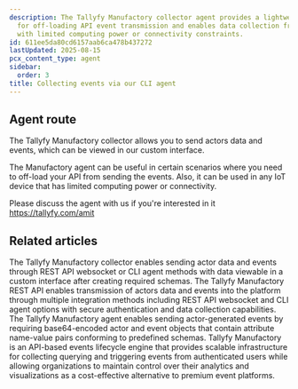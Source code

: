 ```yaml
---
description: The Tallyfy Manufactory collector agent provides a lightweight solution
  for off-loading API event transmission and enables data collection from IoT devices
  with limited computing power or connectivity constraints.
id: 611ee5da80cd6157aab6ca478b437272
lastUpdated: 2025-08-15
pcx_content_type: agent
sidebar:
  order: 3
title: Collecting events via our CLI agent
---
```


## Agent route

The Tallyfy Manufactory collector allows you to send actors data and events, which can be viewed in our custom interface.

The Manufactory agent can be useful in certain scenarios where you need to off-load your API from sending the events. Also, it can be used in any IoT device that has limited computing power or connectivity.

Please discuss the agent with us if you're interested in it https://tallyfy.com/amit


## Related articles
<CardGrid>
<LinkTitleCard header="<b>Manufactory > Collector</b>" href="/products/manufactory/collector/" > The Tallyfy Manufactory collector enables sending actor data and events through REST API websocket or CLI agent methods with data viewable in a custom interface after creating required schemas. </LinkTitleCard>
<LinkTitleCard header="<b>Collector > Collecting events via the REST API</b>" href="/products/manufactory/collector/rest_api/" > The Tallyfy Manufactory REST API enables transmission of actors data and events into the platform through multiple integration methods including REST API websocket and CLI agent options with secure authentication and data collection capabilities. </LinkTitleCard>
<LinkTitleCard header="<b>Agent > Send events via the CLI agent</b>" href="/products/manufactory/collector/agent/send_events/" > The Tallyfy Manufactory agent enables sending actor-generated events by requiring base64-encoded actor and event objects that contain attribute name-value pairs conforming to predefined schemas. </LinkTitleCard>
<LinkTitleCard header="<b>Overview</b>" href="/products/manufactory/" > Tallyfy Manufactory is an API-based events lifecycle engine that provides scalable infrastructure for collecting querying and triggering events from authenticated users while allowing organizations to maintain control over their analytics and visualizations as a cost-effective alternative to premium event platforms. </LinkTitleCard>
</CardGrid>